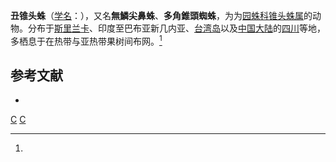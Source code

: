 {{Speciesbox
| taxon = Poltys illepidus
| image = Poltys.illepidus.female.2.-.tanikawa.jpg
| binomial_authority = (C. L. Koch, 1843)<ref name='id13732'>{{cite web| url =http://www.bioinfo.cn/db05/BjdwSpecies.php?action=view&id=13732| title =丑锥头蛛| work =《中国动物物种编目数据库》| publisher =中国科学院微生物研究所| author =中国科学院动物研究所| accessdate =2009-04-28| deadurl =yes| archiveurl =https://web.archive.org/web/20160305093410/http://www.bioinfo.cn/db05/BjdwSpecies.php?action=view&id=13732| archivedate =2016-03-05}}</ref>
}}

'''丑锥头蛛'''（[[学名|学名]]：{{lang|la|''Poltys illepidus''}}），又名'''無鱗尖鼻蛛'''、'''多角錐頭蜘蛛'''，为为[[园蛛科|园蛛科]][[锥头蛛属|锥头蛛属]]的动物。分布于[[斯里兰卡|斯里兰卡]]、印度至巴布亚新几内亚、[[台湾岛|台湾岛]]以及[[中国大陆|中国大陆]]的[[四川|四川]]等地，多栖息于在热带与亚热带果树间布网。<ref name='id13732'/>

== 参考文献 ==
{{reflist}}
* {{TaiBNET| zh=無鱗尖鼻蛛 | id=312505 | binomial=Poltys illepidus | authority=L. C. Koch, 1843 | var= | accessdate=2013-01-24}}
{{taxonbar}}
[[Category:_1843年描述的动物|C]]
[[Category:锥头蛛属|C]]